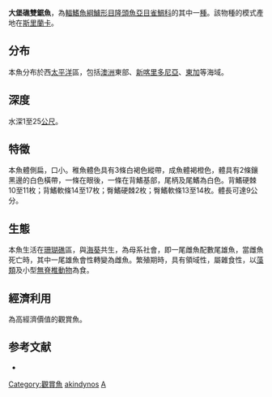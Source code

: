 {{Speciesbox
| name = 大堡礁雙鋸魚
| image = Amphiprion akindynos.jpg
| image_width = 250px
| image_caption = 
| status = LC
| status_system = IUCN3.1
| genus = Amphiprion
| species = akindynos
| authority = [[Allen|Allen]], 1972
| synonyms = 
}}

'''大堡礁雙鋸魚'''，為[[輻鰭魚綱|輻鰭魚綱]][[鱸形目|鱸形目]][[隆頭魚亞目|隆頭魚亞目]][[雀鯛科|雀鯛科]]的其中一[[種|種]]。該物種的模式產地在[[斯里蘭卡|斯里蘭卡]]。

==分布==
本魚分布於西[[太平洋|太平洋]]區，包括[[澳洲|澳洲]]東部、[[新喀里多尼亞|新喀里多尼亞]]、[[東加|東加]]等海域。

==深度==
水深1至25[[公尺|公尺]]。

==特徵==
本魚體側扁，口小。稚魚體色具有3條白褐色縱帶，成魚體褐橙色，體具有2條鑲黑邊的白色橫帶，一條在眼後，一條在背鰭基部，尾柄及尾鰭為白色。背鰭硬棘10至11枚；背鰭軟條14至17枚；臀鰭硬棘2枚；臀鰭軟條13至14枚。體長可達9公分。

==生態==
本魚生活在[[珊瑚礁|珊瑚礁]]區，與[[海葵|海葵]]共生，為母系社會，即一尾雌魚配數尾雄魚，當雌魚死亡時，其中一尾雄魚會性轉變為雌魚。繁殖期時，具有領域性，屬雜食性，以[[藻類|藻類]]及小型[[無脊椎動物|無脊椎動物]]為食。

==經濟利用==
為高經濟價值的觀賞魚。

==参考文献==
*{{FishBase_species|genus=Amphiprion|species=akindynos|year=2011|month=12}}
{{Taxonbar|from=Q808929}}

[[Category:觀賞魚|Category:觀賞魚]]
[[Category:雙鋸魚屬|akindynos]]
[[Category:1972年描述的鱼类|A]]